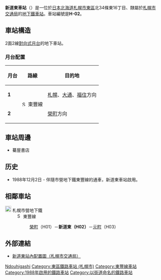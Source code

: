 {{NoteTA |G1=Railway |G2=Transport
|1=zh-cn:地铁; zh-hk:地鐵; zh-mo:地鐵; zh-sg:地铁; zh-tw:地下鐵;
|2=zh-hans:新道东站; zh-hk:新道東站; zh-tw:新道東車站;
}}
{{日本車站資訊
|公司色    = #0080ff
|文字色  = 
|站名    = 新道東站
|圖片    = Toho-line Shindohigashi-sta.jpg
|pxl    = 300px
|圖片說明= 2號出入口
|日文原名= 新道東
|平假名= しんどうひがし
|羅馬拼音= Shindō higashi
|前一站  = H01 [[榮町站_(北海道札幌市)|榮町]]
|前一站距離   = 0.9
|後一站距離   = 1.2
|後一站  = [[元町站_(北海道)|元町]] H03
|電報略號= 
|車站編號  =  {{車站編號c|#0080ff|H02}}
|所屬公司=[[File:ST_Logo.svg|20px]] [[札幌市交通局|札幌市交通局]]
|所屬路線= [[File:Subway_SapporoToho.svg|15px]] [[札幌市營地下鐵東豐線|札幌市營地下鐵東豐線]]
|距離  = 0.9
|起點站  = [[榮町站_(北海道札幌市)|榮町]]
|所在地  = [[札幌市|札幌市]][[東區_(札幌市)|東區]]北34條東16丁目
|車站構造  = [[地底車站|地底車站]]
|月台配置  = 2面2線
|啟用年月日= 1988年（昭和63年）12月2日<ref name="hokkaido-np-1988-12-1">“地下22メートル 盛大に発車式 札幌・地下鉄東豊線”. [[北海道新聞|北海道新聞]] (北海道新聞社). (1988年12月1日)</ref>
|廢站年月日= 
|乘客人數= 7,767
|統計年度= 2014年度
|轉車    =
|備註    = 
}}
'''新道東車站'''（{{jpn|j=新道東駅|hg=しんどうひがしえき|rm=Shindō-higashi eki|f=y}}）是一位於[[日本|日本]][[北海道|北海道]][[札幌市|札幌市]][[東區_(札幌市)|東區]]北34條東16丁目、隸屬於[[札幌市交通局|札幌市交通局]]的[[鐵路車站|地下鐵車站]]。車站編號是'''H-02'''。

==車站構造==
2面2線[[對向式月台|對向式月台]]的地下車站。
===月台配置===
{| class=wikitable
|-
!月台!!路線!!目的地
|-
|'''1'''
|rowspan=2|[[File:Subway_SapporoToho.svg|15px]] 東豐線
|[[札幌站_(札幌市營地下鐵)|札幌]]、[[大通站_(北海道)|大通]]、[[福住站|福住]]方向
|-
|'''2'''
|[[榮町站_(北海道札幌市)|榮町]]方向
|}

==車站周邊==
*驀屋書店


== 历史 ==
* 1988年12月2日 - 伴隨市營地下鐵東豐線的通車，新道東車站啟用。
== 相鄰車站 ==
; [[File:ST_Logo.svg|20px]] 札幌市營地下鐵
: [[File:Subway_SapporoToho.svg|15px]] 東豐線
:: [[榮町站_(北海道札幌市)|榮町]]（H01）－'''新道東（H02）'''－[[元町站_(北海道)|元町]]（H03）

== 外部連結 ==
* {{ja}}[https://web.archive.org/web/20070710040626/http://www.city.sapporo.jp/st/ekikounaizu/36sindou.pdf 新道東站內配置圖（札幌市交通局）]

{{東豐線}}


{{DEFAULTSORT:Shindo-higashi}}
[[Category:日本鐵路車站_Shi|Ndouhigashi]]
[[Category:東區鐵路車站_(札幌市)|Category:東區鐵路車站 (札幌市)]]
[[Category:東豐線車站|Category:東豐線車站]]
[[Category:1988年啟用的鐵路車站|Category:1988年啟用的鐵路車站]]
[[Category:以街道命名的鐵路車站|Category:以街道命名的鐵路車站]]